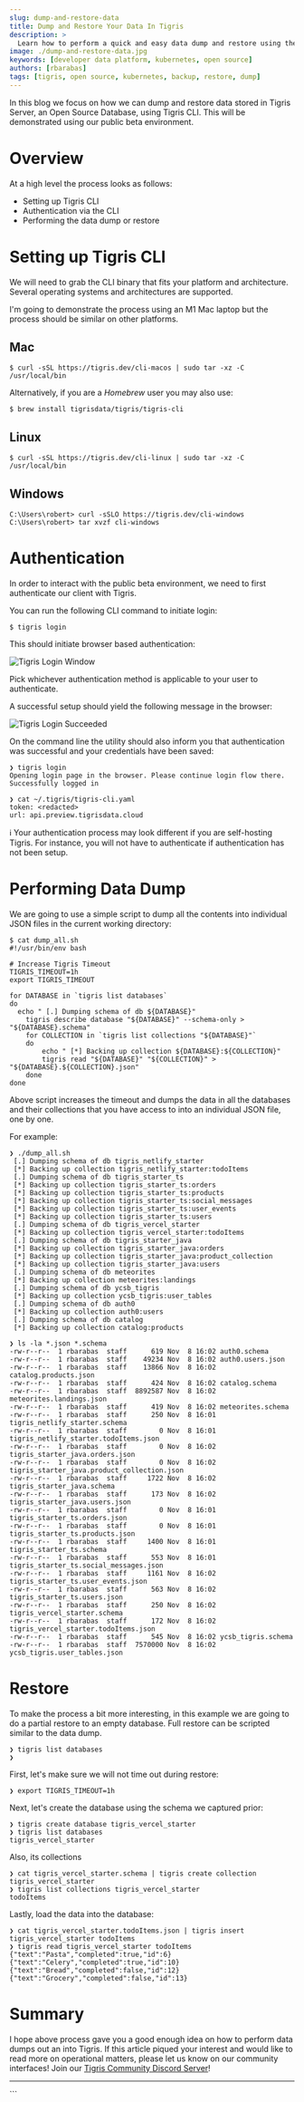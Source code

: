 ```yaml
---
slug: dump-and-restore-data
title: Dump and Restore Your Data In Tigris
description: >
  Learn how to perform a quick and easy data dump and restore using the Tigris CLI
image: ./dump-and-restore-data.jpg
keywords: [developer data platform, kubernetes, open source]
authors: [rbarabas]
tags: [tigris, open source, kubernetes, backup, restore, dump]
---
```


In this blog we focus on how we can dump and restore data stored in Tigris Server, an Open Source Database, using Tigris CLI. This will
be demonstrated using our public beta environment.

# Overview

At a high level the process looks as follows:

- Setting up Tigris CLI
- Authentication via the CLI
- Performing the data dump or restore

<!--truncate-->

# Setting up Tigris CLI

We will need to grab the CLI binary that fits your platform and architecture. Several operating systems and architectures are supported.

I'm going to demonstrate the process using an M1 Mac laptop but the process should be similar on other platforms.

## Mac

```shell
$ curl -sSL https://tigris.dev/cli-macos | sudo tar -xz -C /usr/local/bin
```

Alternatively, if you are a _Homebrew_ user you may also use:

```shell
$ brew install tigrisdata/tigris/tigris-cli
```

## Linux

```shell
$ curl -sSL https://tigris.dev/cli-linux | sudo tar -xz -C /usr/local/bin
```

## Windows

```shell
C:\Users\robert> curl -sSLO https://tigris.dev/cli-windows
C:\Users\robert> tar xvzf cli-windows
```

# Authentication

In order to interact with the public beta environment, we need to first authenticate our client with Tigris.

You can run the following CLI command to initiate login:

```shell
$ tigris login
```

This should initiate browser based authentication:

![Tigris Login Window](./tigris_login.jpg)

Pick whichever authentication method is applicable to your user to authenticate.

A successful setup should yield the following message in the browser:

![Tigris Login Succeeded](./tigris_login_success.jpg)

On the command line the utility should also inform you that authentication was successful and your credentials have been saved:

```shell
❯ tigris login
Opening login page in the browser. Please continue login flow there.
Successfully logged in

❯ cat ~/.tigris/tigris-cli.yaml
token: <redacted>
url: api.preview.tigrisdata.cloud
```

:information_source: Your authentication process may look different if you are self-hosting Tigris. For instance, you will not
have to authenticate if authentication has not been setup.

# Performing Data Dump

We are going to use a simple script to dump all the contents into individual JSON files in the current working directory:

```shell
$ cat dump_all.sh
#!/usr/bin/env bash

# Increase Tigris Timeout
TIGRIS_TIMEOUT=1h
export TIGRIS_TIMEOUT

for DATABASE in `tigris list databases`
do
  echo " [.] Dumping schema of db ${DATABASE}"
	tigris describe database "${DATABASE}" --schema-only > "${DATABASE}.schema"
	for COLLECTION in `tigris list collections "${DATABASE}"`
	do
		echo " [*] Backing up collection ${DATABASE}:${COLLECTION}"
		tigris read "${DATABASE}" "${COLLECTION}" > "${DATABASE}.${COLLECTION}.json"
	done
done
```

Above script increases the timeout and dumps the data in all the databases and their collections that you have access to into an
individual JSON file, one by one.

For example:

```shell
❯ ./dump_all.sh
 [.] Dumping schema of db tigris_netlify_starter
 [*] Backing up collection tigris_netlify_starter:todoItems
 [.] Dumping schema of db tigris_starter_ts
 [*] Backing up collection tigris_starter_ts:orders
 [*] Backing up collection tigris_starter_ts:products
 [*] Backing up collection tigris_starter_ts:social_messages
 [*] Backing up collection tigris_starter_ts:user_events
 [*] Backing up collection tigris_starter_ts:users
 [.] Dumping schema of db tigris_vercel_starter
 [*] Backing up collection tigris_vercel_starter:todoItems
 [.] Dumping schema of db tigris_starter_java
 [*] Backing up collection tigris_starter_java:orders
 [*] Backing up collection tigris_starter_java:product_collection
 [*] Backing up collection tigris_starter_java:users
 [.] Dumping schema of db meteorites
 [*] Backing up collection meteorites:landings
 [.] Dumping schema of db ycsb_tigris
 [*] Backing up collection ycsb_tigris:user_tables
 [.] Dumping schema of db auth0
 [*] Backing up collection auth0:users
 [.] Dumping schema of db catalog
 [*] Backing up collection catalog:products

❯ ls -la *.json *.schema
-rw-r--r--  1 rbarabas  staff      619 Nov  8 16:02 auth0.schema
-rw-r--r--  1 rbarabas  staff    49234 Nov  8 16:02 auth0.users.json
-rw-r--r--  1 rbarabas  staff    13866 Nov  8 16:02 catalog.products.json
-rw-r--r--  1 rbarabas  staff      424 Nov  8 16:02 catalog.schema
-rw-r--r--  1 rbarabas  staff  8892587 Nov  8 16:02 meteorites.landings.json
-rw-r--r--  1 rbarabas  staff      419 Nov  8 16:02 meteorites.schema
-rw-r--r--  1 rbarabas  staff      250 Nov  8 16:01 tigris_netlify_starter.schema
-rw-r--r--  1 rbarabas  staff        0 Nov  8 16:01 tigris_netlify_starter.todoItems.json
-rw-r--r--  1 rbarabas  staff        0 Nov  8 16:02 tigris_starter_java.orders.json
-rw-r--r--  1 rbarabas  staff        0 Nov  8 16:02 tigris_starter_java.product_collection.json
-rw-r--r--  1 rbarabas  staff     1722 Nov  8 16:02 tigris_starter_java.schema
-rw-r--r--  1 rbarabas  staff      173 Nov  8 16:02 tigris_starter_java.users.json
-rw-r--r--  1 rbarabas  staff        0 Nov  8 16:01 tigris_starter_ts.orders.json
-rw-r--r--  1 rbarabas  staff        0 Nov  8 16:01 tigris_starter_ts.products.json
-rw-r--r--  1 rbarabas  staff     1400 Nov  8 16:01 tigris_starter_ts.schema
-rw-r--r--  1 rbarabas  staff      553 Nov  8 16:01 tigris_starter_ts.social_messages.json
-rw-r--r--  1 rbarabas  staff     1161 Nov  8 16:02 tigris_starter_ts.user_events.json
-rw-r--r--  1 rbarabas  staff      563 Nov  8 16:02 tigris_starter_ts.users.json
-rw-r--r--  1 rbarabas  staff      250 Nov  8 16:02 tigris_vercel_starter.schema
-rw-r--r--  1 rbarabas  staff      172 Nov  8 16:02 tigris_vercel_starter.todoItems.json
-rw-r--r--  1 rbarabas  staff      545 Nov  8 16:02 ycsb_tigris.schema
-rw-r--r--  1 rbarabas  staff  7570000 Nov  8 16:02 ycsb_tigris.user_tables.json
```

# Restore

To make the process a bit more interesting, in this example we are going to do a partial restore to an empty database. Full restore can be
scripted similar to the data dump.

```shell
❯ tigris list databases
❯
```

First, let's make sure we will not time out during restore:

```shell
❯ export TIGRIS_TIMEOUT=1h
```

Next, let's create the database using the schema we captured prior:

```shell
❯ tigris create database tigris_vercel_starter
❯ tigris list databases
tigris_vercel_starter
```

Also, its collections

```shell
❯ cat tigris_vercel_starter.schema | tigris create collection tigris_vercel_starter
❯ tigris list collections tigris_vercel_starter
todoItems
```

Lastly, load the data into the database:

```shell
❯ cat tigris_vercel_starter.todoItems.json | tigris insert tigris_vercel_starter todoItems
❯ tigris read tigris_vercel_starter todoItems
{"text":"Pasta","completed":true,"id":6}
{"text":"Celery","completed":true,"id":10}
{"text":"Bread","completed":false,"id":12}
{"text":"Grocery","completed":false,"id":13}
```

# Summary

I hope above process gave you a good enough idea on how to perform data dumps out an into Tigris. If this article piqued your interest and would
like to read more on operational matters, please let us know on our community interfaces! Join our
[Tigris Community Discord Server](http://discord.tigrisdata.com)!

---


<BetaSignupCTA />
```
